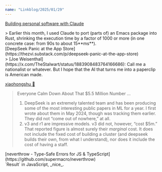 ```yaml
---
name: "Linkblog/2025/01/29"
---
```


[Building personal software with Claude](https://blog.nelhage.com/post/personal-software-with-claude/)

<div class="ml-[calc(1*1rem)] mb-8">
> Earlier this month, I used Claude to port (parts of) an Emacs package into Rust, shrinking the execution time by a factor of 1000 or more (in one concrete case: from 90s to about 15**ms**).

</div>
[DeepSeek Panic at the App Store](https://thezvi.substack.com/p/deepseek-panic-at-the-app-store)

<div class="ml-[calc(1*1rem)] mb-8">
> [Joe Weisenthal](https://x.com/TheStalwart/status/1883908483764166686): Call me a nationalist or whatever. But I hope that the AI that turns me into a paperclip is American made.

[xiaohongshu 💸](https://knowyourmeme.com/memes/fiveish-yap-dollar)

> Everyone Calm Down About That $5.5 Million Number
> ...
> 1. DeepSeek is an extremely talented team and has been producing some of the most interesting public papers in ML for a year. I first wrote about them in May 2024, though was tracking them earlier. They did not “come out of nowhere,” at all.
> 2. v3 and r1 are impressive models. v3 did not, however, “cost $5m.” That reported figure is almost surely their *marginal* cost. It does not include the fixed cost of building a cluster (and deepseek builds their own, from what I understand), nor does it include the cost of having a staff.

</div>
[neverthrow - Type-Safe Errors for JS & TypeScript](https://github.com/supermacro/neverthrow)

<div class="ml-[calc(1*1rem)] mb-8">
`Result` in JavaScript, _nice_.

</div>
